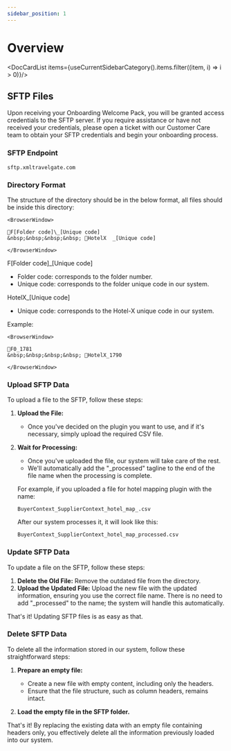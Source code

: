 ```yaml
---
sidebar_position: 1
---
```


# Overview


<DocCardList items={useCurrentSidebarCategory().items.filter((item, i) => i > 0)}/>

## SFTP Files

Upon receiving your Onboarding Welcome Pack, you will be granted access credentials to the SFTP server. If you require assistance or have not received your credentials, please open a ticket with our Customer Care team to obtain your SFTP credentials and begin your onboarding process.

### SFTP Endpoint

```
sftp.xmltravelgate.com
```

### Directory Format

The structure of the directory should be in the below format, all files should be inside this directory:

```mdx-code-block
<BrowserWindow>

📁F[Folder code]\_[Unique code]  
&nbsp;&nbsp;&nbsp;&nbsp; 📁HotelX  _[Unique code]

</BrowserWindow>
```

F[Folder code]_[Unique code]
* Folder code: corresponds to the folder number.
* Unique code: corresponds to the folder unique code in our system.

HotelX_[Unique code]
* Unique code: corresponds to the Hotel-X unique code in our system.

Example: 

```mdx-code-block
<BrowserWindow>

📁F0_1781  
&nbsp;&nbsp;&nbsp;&nbsp; 📁HotelX_1790

</BrowserWindow>
```

### Upload SFTP Data

To upload a file to the SFTP, follow these steps:

1. **Upload the File:**
   - Once you've decided on the plugin you want to use, and if it's necessary, simply upload the required CSV file.

2. **Wait for Processing:**
   - Once you've uploaded the file, our system will take care of the rest.
   - We'll automatically add the "_processed" tagline to the end of the file name when the processing is complete.

   For example, if you uploaded a file for hotel mapping plugin with the name:
   ```
   BuyerContext_SupplierContext_hotel_map_.csv
   ```

   After our system processes it, it will look like this:
   ```
   BuyerContext_SupplierContext_hotel_map_processed.csv
   ```

### Update SFTP Data

To update a file on the SFTP, follow these steps:

1. **Delete the Old File:** Remove the outdated file from the directory.
2. **Upload the Updated File:** Upload the new file with the updated information, ensuring you use the correct file name. There is no need to add "_processed" to the name; the system will handle this automatically.

That's it! Updating SFTP files is as easy as that.


### Delete SFTP Data

To delete all the information stored in our system, follow these straightforward steps:

1. **Prepare an empty file:**
   - Create a new file with empty content, including only the headers.
   - Ensure that the file structure, such as column headers, remains intact.

2. **Load the empty file in the SFTP folder.**

That's it! By replacing the existing data with an empty file containing headers only, you effectively delete all the information previously loaded into our system.

